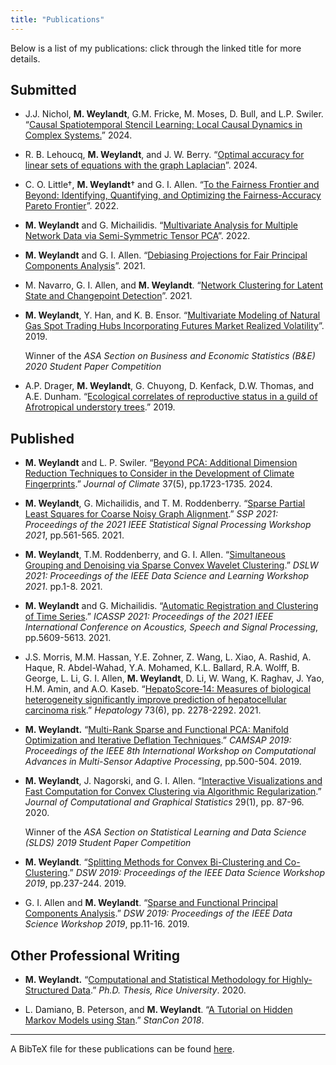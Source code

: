 ```yaml
---
title: "Publications"
---
```


Below is a list of my publications: click through the linked title for more details.

## Submitted 

- J.J. Nichol, **M. Weylandt**, G.M. Fricke, M. Moses, D. Bull, and L.P. Swiler. "[Causal Spatiotemporal Stencil Learning: Local Causal Dynamics in Complex Systems.](publications/castle.html)" 2024.

- R. B. Lehoucq, **M. Weylandt**, and J. W. Berry. "[Optimal accuracy for linear sets of equations with the graph Laplacian](publications/ddcn.html)". 2024.

- C. O. Little†, **M. Weylandt**† and G. I. Allen. "[To the Fairness Frontier and Beyond: Identifying, Quantifying, and Optimizing the Fairness-Accuracy Pareto Frontier](publications/fairstacks.html)". 2022.

- **M. Weylandt** and G. Michailidis. "[Multivariate Analysis for Multiple Network Data via Semi-Symmetric
  Tensor PCA](publications/sstpca.html)". 2022.

- **M. Weylandt** and G. I. Allen. "[Debiasing Projections for Fair Principal Components Analysis](publications/fair_pca.html)". 2021.

- M. Navarro, G. I. Allen, and **M. Weylandt**. "[Network Clustering for Latent State and Changepoint Detection](publications/network_convex_clustering.html)". 2021.

- **M. Weylandt**, Y. Han, and K. B. Ensor. "[Multivariate Modeling of Natural Gas Spot Trading Hubs Incorporating Futures Market Realized Volatility](publications/ng_volatility.html)". 2019.

  Winner of the *ASA Section on Business and Economic Statistics (B&E) 2020 Student Paper Competition*

- A.P. Drager, **M. Weylandt**, G. Chuyong, D. Kenfack, D.W. Thomas, and A.E. Dunham. "[Ecological correlates of reproductive status in a guild of Afrotropical understory trees](publications/tree_reproduction.html)." 2019.

## Published

- **M. Weylandt** and L. P. Swiler. "[Beyond PCA: Additional Dimension Reduction Techniques to Consider in the Development of Climate Fingerprints](publications/pca+.html)." *Journal of Climate* 37(5), pp.1723-1735. 2024.

- **M. Weylandt**, G. Michailidis, and T. M. Roddenberry. "[Sparse Partial Least Squares for Coarse Noisy Graph Alignment](publications/conga.html)." *SSP 2021: Proceedings of the 2021 IEEE Statistical Signal Processing Workshop 2021*, pp.561-565. 2021.

- **M. Weylandt**, T.M. Roddenberry, and G. I. Allen. "[Simultaneous Grouping and Denoising via Sparse Convex Wavelet Clustering](publications/convex_wavelet_clustering.html)." *DSLW 2021: Proceedings of the IEEE Data Science and Learning Workshop 2021*. pp.1-8. 2021.

- **M. Weylandt** and G. Michailidis. "[Automatic Registration and Clustering of Time Series](publications/trout.html)." *ICASSP 2021: Proceedings of the 2021 IEEE International Conference on Acoustics, Speech and Signal Processing*, pp.5609-5613. 2021.

- J.S. Morris, M.M. Hassan, Y.E. Zohner, Z. Wang, L. Xiao, A. Rashid, A. Haque, R. Abdel-Wahad, Y.A. Mohamed, K.L. Ballard, R.A. Wolff, B. George, L. Li, G. I. Allen, **M. Weylandt**, D. Li, W. Wang, K. Raghav, J. Yao, H.M. Amin, and A.O. Kaseb. "[HepatoScore‐14: Measures of biological heterogeneity significantly improve prediction of hepatocellular carcinoma risk](publications/hepatoscore14.html)." *Hepatology* 73(6), pp. 2278-2292. 2021.
- **M. Weylandt.** "[Multi-Rank Sparse and Functional PCA: Manifold Optimization and Iterative Deflation Techniques](publications/mrsfpca.html)." *CAMSAP 2019: Proceedings of the IEEE 8th International Workshop on Computational Advances in Multi-Sensor Adaptive Processing*, pp.500-504. 2019.

- **M. Weylandt**, J. Nagorski, and G. I. Allen. "[Interactive Visualizations and Fast Computation for Convex Clustering via Algorithmic Regularization](publications/clustRviz.html)." *Journal of Computational and Graphical Statistics* 29(1), pp. 87-96. 2020.

    Winner of the *ASA Section on Statistical Learning and Data Science (SLDS) 2019 Student Paper Competition*

- **M. Weylandt**. "[Splitting Methods for Convex Bi-Clustering and Co-Clustering](publications/coclustering_algs.html)." *DSW 2019: Proceedings of the IEEE Data Science Workshop 2019*, pp.237-244. 2019.

- G. I. Allen and **M. Weylandt**. "[Sparse and Functional Principal Components Analysis](publications/sfpca.html)." *DSW 2019: Proceedings of the IEEE Data Science Workshop 2019*, pp.11-16. 2019.

## Other Professional Writing

- **M. Weylandt.** "[Computational and Statistical Methodology for Highly-Structured Data](publications/thesis.html)." *Ph.D. Thesis, Rice University*. 2020.

- L. Damiano, B. Peterson, and **M. Weylandt**. "[A Tutorial on Hidden Markov Models using Stan](publications/luis.Rmd)." *StanCon 2018*.

<hr>

A BibTeX file for these publications can be found [here](assets/weylandt.bib).
